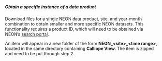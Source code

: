 ##### Obtain a specific instance of a data product

Download files for a single NEON data product, site, and year-month combination to obtain smaller and more specific NEON datasets. This functionality requires a product ID, which will need to be obtained via NEON's [search portal](http://data.neonscience.org/static/browse.html).

An item will appear in a new folder of the form **NEON\_\<site\>\_\<time range\>**, located in the same directory containing **Calliope View**. The item is zipped and need to be put through step 2.
